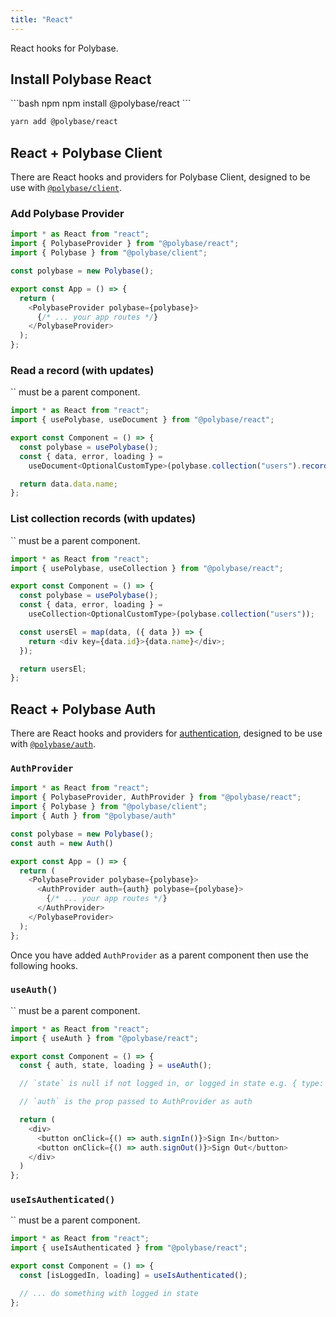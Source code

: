 ```yaml
---
title: "React"
---
```


React hooks for Polybase.

## Install Polybase React

<CodeGroup>
```bash npm
npm install @polybase/react
```

```bash yarn
yarn add @polybase/react
```
</CodeGroup>

## React + Polybase Client

There are React hooks and providers for Polybase Client, designed to be use with [`@polybase/client`](https://www.npmjs.com/package/@polybase/client).

### Add Polybase Provider

```js
import * as React from "react";
import { PolybaseProvider } from "@polybase/react";
import { Polybase } from "@polybase/client";

const polybase = new Polybase();

export const App = () => {
  return (
    <PolybaseProvider polybase={polybase}>
      {/* ... your app routes */}
    </PolybaseProvider>
  );
};
```

### Read a record (with updates)

<Note>
  `<PolybaseProvider>` must be a parent component.
</Note>


```js
import * as React from "react";
import { usePolybase, useDocument } from "@polybase/react";

export const Component = () => {
  const polybase = usePolybase();
  const { data, error, loading } =
    useDocument<OptionalCustomType>(polybase.collection("users").record("id"));

  return data.data.name;
};
```

### List collection records (with updates)

<Note>
  `<PolybaseProvider>` must be a parent component.
</Note>

```js
import * as React from "react";
import { usePolybase, useCollection } from "@polybase/react";

export const Component = () => {
  const polybase = usePolybase();
  const { data, error, loading } =
    useCollection<OptionalCustomType>(polybase.collection("users"));

  const usersEl = map(data, ({ data }) => {
    return <div key={data.id}>{data.name}</div>;
  });

  return usersEl;
};
```

## React + Polybase Auth

There are React hooks and providers for [authentication](/authentication), designed to be use with [`@polybase/auth`](https://www.npmjs.com/package/@polybase/auth).

### `AuthProvider`

```js
import * as React from "react";
import { PolybaseProvider, AuthProvider } from "@polybase/react";
import { Polybase } from "@polybase/client";
import { Auth } from "@polybase/auth"

const polybase = new Polybase();
const auth = new Auth()

export const App = () => {
  return (
    <PolybaseProvider polybase={polybase}>
      <AuthProvider auth={auth} polybase={polybase}>
        {/* ... your app routes */}
      </AuthProvider>
    </PolybaseProvider>
  );
};
```

Once you have added `AuthProvider` as a parent component then use the following hooks.

### `useAuth()`

<Note>
  `<AuthProvider>` must be a parent component.
</Note>

```js
import * as React from "react";
import { useAuth } from "@polybase/react";

export const Component = () => {
  const { auth, state, loading } = useAuth();

  // `state` is null if not logged in, or logged in state e.g. { type: "metamask", userId: "..." }

  // `auth` is the prop passed to AuthProvider as auth 

  return (
    <div>
      <button onClick={() => auth.signIn()}>Sign In</button>
      <button onClick={() => auth.signOut()}>Sign Out</button>
    </div>
  )
};
```

### `useIsAuthenticated()`

<Note>
  `<AuthProvider>` must be a parent component.
</Note>

  
```js
import * as React from "react";
import { useIsAuthenticated } from "@polybase/react";

export const Component = () => {
  const [isLoggedIn, loading] = useIsAuthenticated();

  // ... do something with logged in state
};
```